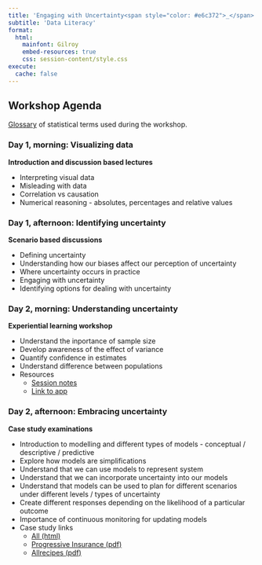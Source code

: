 ```yaml
---
title: 'Engaging with Uncertainty<span style="color: #e6c372">_</span>'
subtitle: 'Data Literacy'
format:
  html:
    mainfont: Gilroy
    embed-resources: true
    css: session-content/style.css
execute: 
  cache: false
---
```


<!-- GitHub Pages link: https://codeclan.github.io/data_literacy/ -->

## Workshop Agenda

[Glossary](session-content/glossary.html) of statistical terms used during the workshop.

### Day 1, morning: Visualizing data

**Introduction and discussion based lectures**

-   Interpreting visual data
-   Misleading with data
-   Correlation vs causation
-   Numerical reasoning - absolutes, percentages and relative values

### Day 1, afternoon: Identifying uncertainty

**Scenario based discussions**

-   Defining uncertainty
-   Understanding how our biases affect our perception of uncertainty
-   Where uncertainty occurs in practice
-   Engaging with uncertainty
-   Identifying options for dealing with uncertainty

### Day 2, morning: Understanding uncertainty

**Experiential learning workshop**

-   Understand the inportance of sample size
-   Develop awareness of the effect of variance
-   Quantify confidence in estimates
-   Understand difference between populations
-   Resources
    -   [Session notes](session-content/d2-s1_lab_understanding-uncertainty.html)
    -   [Link to app](https://cc-stats.shinyapps.io/uncertainty)

### Day 2, afternoon: Embracing uncertainty

**Case study examinations**

-   Introduction to modelling and different types of models - conceptual / descriptive / predictive
-   Explore how models are simplifications
-   Understand that we can use models to represent system
-   Understand that we can incorporate uncertainty into our models
-   Understand that models can be used to plan for different scenarios under different levels / types of uncertainty
-   Create different responses depending on the likelihood of a particular outcome
-   Importance of continuous monitoring for updating models
-   Case study links
    -   [All (html)](session-content/d2-s2-case-studies.html)
    -   [Progressive Insurance (pdf)](session-content/d2-s2_case-study_progressive.pdf)
    -   [Allrecipes (pdf)](session-content/d2-s2_case-study_allrecipies.pdf)

